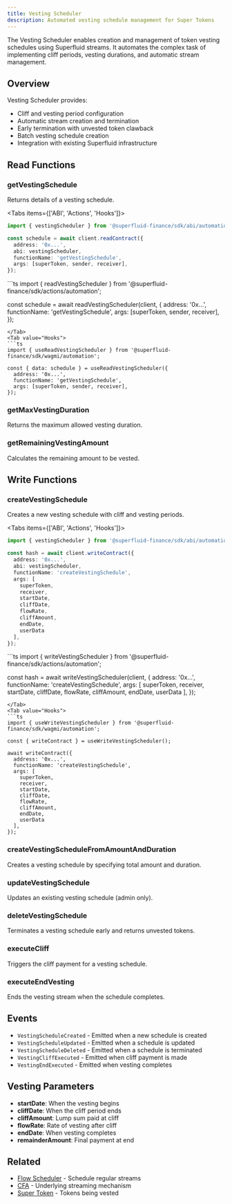 ```yaml
---
title: Vesting Scheduler
description: Automated vesting schedule management for Super Tokens
---
```



The Vesting Scheduler enables creation and management of token vesting schedules using Superfluid streams. It automates the complex task of implementing cliff periods, vesting durations, and automatic stream management.

## Overview

Vesting Scheduler provides:
- Cliff and vesting period configuration
- Automatic stream creation and termination
- Early termination with unvested token clawback
- Batch vesting schedule creation
- Integration with existing Superfluid infrastructure

## Read Functions

### getVestingSchedule

Returns details of a vesting schedule.

<Tabs items={['ABI', 'Actions', 'Hooks']}>
<Tab value="ABI">
```ts
import { vestingScheduler } from '@superfluid-finance/sdk/abi/automation';

const schedule = await client.readContract({
  address: '0x...',
  abi: vestingScheduler,
  functionName: 'getVestingSchedule',
  args: [superToken, sender, receiver],
});
```
</Tab>
<Tab value="Actions">
```ts
import { readVestingScheduler } from '@superfluid-finance/sdk/actions/automation';

const schedule = await readVestingScheduler(client, {
  address: '0x...',
  functionName: 'getVestingSchedule',
  args: [superToken, sender, receiver],
});
```
</Tab>
<Tab value="Hooks">
```ts
import { useReadVestingScheduler } from '@superfluid-finance/sdk/wagmi/automation';

const { data: schedule } = useReadVestingScheduler({
  address: '0x...',
  functionName: 'getVestingSchedule',
  args: [superToken, sender, receiver],
});
```
</Tab>
</Tabs>

### getMaxVestingDuration

Returns the maximum allowed vesting duration.

### getRemainingVestingAmount

Calculates the remaining amount to be vested.

## Write Functions

### createVestingSchedule

Creates a new vesting schedule with cliff and vesting periods.

<Tabs items={['ABI', 'Actions', 'Hooks']}>
<Tab value="ABI">
```ts
import { vestingScheduler } from '@superfluid-finance/sdk/abi/automation';

const hash = await client.writeContract({
  address: '0x...',
  abi: vestingScheduler,
  functionName: 'createVestingSchedule',
  args: [
    superToken,
    receiver,
    startDate,
    cliffDate,
    flowRate,
    cliffAmount,
    endDate,
    userData
  ],
});
```
</Tab>
<Tab value="Actions">
```ts
import { writeVestingScheduler } from '@superfluid-finance/sdk/actions/automation';

const hash = await writeVestingScheduler(client, {
  address: '0x...',
  functionName: 'createVestingSchedule',
  args: [
    superToken,
    receiver,
    startDate,
    cliffDate,
    flowRate,
    cliffAmount,
    endDate,
    userData
  ],
});
```
</Tab>
<Tab value="Hooks">
```ts
import { useWriteVestingScheduler } from '@superfluid-finance/sdk/wagmi/automation';

const { writeContract } = useWriteVestingScheduler();

await writeContract({
  address: '0x...',
  functionName: 'createVestingSchedule',
  args: [
    superToken,
    receiver,
    startDate,
    cliffDate,
    flowRate,
    cliffAmount,
    endDate,
    userData
  ],
});
```
</Tab>
</Tabs>

### createVestingScheduleFromAmountAndDuration

Creates a vesting schedule by specifying total amount and duration.

### updateVestingSchedule

Updates an existing vesting schedule (admin only).

### deleteVestingSchedule

Terminates a vesting schedule early and returns unvested tokens.

### executeCliff

Triggers the cliff payment for a vesting schedule.

### executeEndVesting

Ends the vesting stream when the schedule completes.

## Events

- `VestingScheduleCreated` - Emitted when a new schedule is created
- `VestingScheduleUpdated` - Emitted when a schedule is updated
- `VestingScheduleDeleted` - Emitted when a schedule is terminated
- `VestingCliffExecuted` - Emitted when cliff payment is made
- `VestingEndExecuted` - Emitted when vesting completes

## Vesting Parameters

- **startDate**: When the vesting begins
- **cliffDate**: When the cliff period ends
- **cliffAmount**: Lump sum paid at cliff
- **flowRate**: Rate of vesting after cliff
- **endDate**: When vesting completes
- **remainderAmount**: Final payment at end

## Related

- [Flow Scheduler](/docs/api/automation/flow-scheduler) - Schedule regular streams
- [CFA](/docs/api/advanced/cfa) - Underlying streaming mechanism
- [Super Token](/docs/api/essential/super-token) - Tokens being vested
